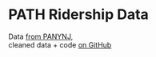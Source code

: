 
# PATH Ridership Data

<LinePlots />

<div className={"socials"}>
  <HudCoStreets className={"icon"} />
  <GitHub repo={"hudcostreets/path"} className={"icon"} />

  Data [from PANYNJ](https://www.panynj.gov/path/en/about/stats.html),<br/>
  cleaned data + code [on GitHub][gh]
</div>

[gh]: https://github.com/hudcostreets/path
